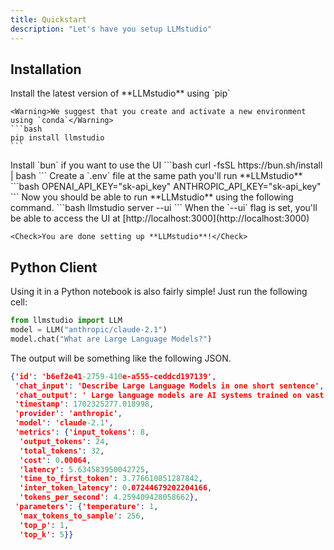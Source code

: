 ```yaml
---
title: Quickstart
description: "Let's have you setup LLMstudio"
---
```



## Installation

<Steps>
  <Step>
    Install the latest version of **LLMstudio** using `pip`

    <Warning>We suggest that you create and activate a new environment using `conda`</Warning>
    ```bash
    pip install llmstudio
    ```
  </Step>
  <Step >
    Install `bun` if you want to use the UI
    ```bash
    curl -fsSL https://bun.sh/install | bash
    ```
  </Step>
  <Step>
    Create a `.env` file at the same path you'll run **LLMstudio**
    ```bash
    OPENAI_API_KEY="sk-api_key"
    ANTHROPIC_API_KEY="sk-api_key"
    ```
  </Step>
  <Step>
    Now you should be able to run **LLMstudio** using the following command.
    ```bash
    llmstudio server --ui
    ```
    When the `--ui` flag is set, you'll be able to access the UI at [http://localhost:3000](http://localhost:3000)

    <Check>You are done setting up **LLMstudio**!</Check>
  </Step>
</Steps>

## Python Client

Using it in a Python notebook is also fairly simple! Just run the following cell:

```python
from llmstudio import LLM
model = LLM("anthropic/claude-2.1")
model.chat("What are Large Language Models?")
```

The output will be something like the following JSON.

```json
{'id': 'b6ef2e41-2759-410e-a555-ceddcd197139',
 'chat_input': 'Describe Large Language Models in one short sentence',
 'chat_output': ' Large language models are AI systems trained on vast amounts of text data to generate human-like text and power language applications.',
 'timestamp': 1702325277.018998,
 'provider': 'anthropic',
 'model': 'claude-2.1',
 'metrics': {'input_tokens': 8,
  'output_tokens': 24,
  'total_tokens': 32,
  'cost': 0.00064,
  'latency': 5.634583950042725,
  'time_to_first_token': 3.776610851287842,
  'inter_token_latency': 0.07244679202204166,
  'tokens_per_second': 4.259409428058662},
 'parameters': {'temperature': 1,
  'max_tokens_to_sample': 256,
  'top_p': 1,
  'top_k': 5}}
```